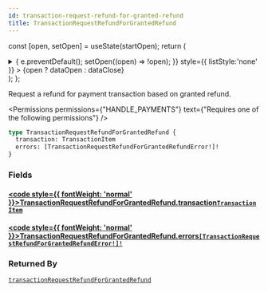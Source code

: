 ```yaml
---
id: transaction-request-refund-for-granted-refund
title: TransactionRequestRefundForGrantedRefund
---
```






const [open, setOpen] = useState(startOpen);
return (
<details {...(open ? { open: true } : {})} className="details" style={{ border:'none', boxShadow:'none', background:'var(--ifm-background-color)' }}>
<summary
onClick={(e) => {
e.preventDefault();
setOpen((open) => !open);
}}
style={{ listStyle:'none' }} >
{open ? dataOpen : dataClose}
</summary>
{open && children}
</details>
);
};

Request a refund for payment transaction based on granted refund.


<Badge text="Added in Saleor 3.15" class="badge badge--secondary margin-bottom--sm" />


<FeaturePreview />


<Permissions permissions={"HANDLE_PAYMENTS"} text={"Requires one of the following permissions"} />


```graphql
type TransactionRequestRefundForGrantedRefund {
  transaction: TransactionItem
  errors: [TransactionRequestRefundForGrantedRefundError!]!
}
```

### Fields

#### [<code style={{ fontWeight: 'normal' }}>TransactionRequestRefundForGrantedRefund.<b>transaction</b></code>](#)<Bullet />[`TransactionItem`](../../../api-reference/payments/objects/transaction-item.mdx) <Badge class="badge badge--secondary" text="object"/> <Badge class="badge badge--secondary" text="payments"/>

#### [<code style={{ fontWeight: 'normal' }}>TransactionRequestRefundForGrantedRefund.<b>errors</b></code>](#)<Bullet />[`[TransactionRequestRefundForGrantedRefundError!]!`](../../../api-reference/payments/objects/transaction-request-refund-for-granted-refund-error.mdx) <Badge class="badge badge--secondary" text="non-null"/> <Badge class="badge badge--secondary" text="object"/> <Badge class="badge badge--secondary" text="payments"/>

### Returned By

[`transactionRequestRefundForGrantedRefund`](../../../api-reference/payments/mutations/transaction-request-refund-for-granted-refund.mdx) <Badge class="badge badge--secondary" text="mutation"/>


